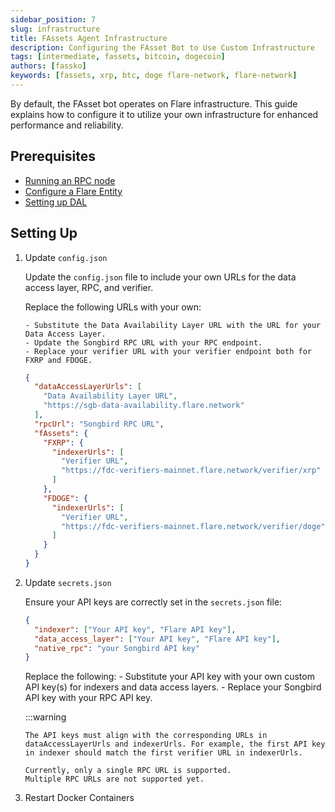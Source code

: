 ```yaml
---
sidebar_position: 7
slug: infrastructure
title: FAssets Agent Infrastructure
description: Configuring the FAsset Bot to Use Custom Infrastructure
tags: [intermediate, fassets, bitcoin, dogecoin]
authors: [fassko]
keywords: [fassets, xrp, btc, doge flare-network, flare-network]
---
```



By default, the FAsset bot operates on Flare infrastructure.
This guide explains how to configure it to utilize your own infrastructure for enhanced performance and reliability.

## Prerequisites

- [Running an RPC node](/run-node#rpc-node)
- [Configure a Flare Entity](/run-node#flare-entity)
- [Setting up DAL](https://github.com/flare-foundation/data-availability)

## Setting Up

1.  Update `config.json`

    Update the `config.json` file to include your own URLs for the data access layer, RPC, and verifier.

    Replace the following URLs with your own:

        - Substitute the Data Availability Layer URL with the URL for your Data Access Layer.
        - Update the Songbird RPC URL with your RPC endpoint.
        - Replace your verifier URL with your verifier endpoint both for FXRP and FDOGE.

    ```json
    {
      "dataAccessLayerUrls": [
        "Data Availability Layer URL",
        "https://sgb-data-availability.flare.network"
      ],
      "rpcUrl": "Songbird RPC URL",
      "fAssets": {
        "FXRP": {
          "indexerUrls": [
            "Verifier URL",
            "https://fdc-verifiers-mainnet.flare.network/verifier/xrp"
          ]
        },
        "FDOGE": {
          "indexerUrls": [
            "Verifier URL",
            "https://fdc-verifiers-mainnet.flare.network/verifier/doge"
          ]
        }
      }
    }
    ```

2.  Update `secrets.json`

    Ensure your API keys are correctly set in the `secrets.json` file:

    ```json
    {
      "indexer": ["Your API key", "Flare API key"],
      "data_access_layer": ["Your API key", "Flare API key"],
      "native_rpc": "your Songbird API key"
    }
    ```

    Replace the following: - Substitute your API key with your own custom API key(s) for indexers and data access layers. - Replace your Songbird API key with your RPC API key.

    :::warning

        The API keys must align with the corresponding URLs in dataAccessLayerUrls and indexerUrls. For example, the first API key in indexer should match the first verifier URL in indexerUrls.

        Currently, only a single RPC URL is supported.
        Multiple RPC URLs are not supported yet.

3.  Restart Docker Containers

    <RestartDocker />
